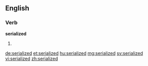 ==English==

===Verb===
'''serialized'''

# {{en-past of|serialize}}

[[de:serialized]]
[[et:serialized]]
[[hu:serialized]]
[[mg:serialized]]
[[sv:serialized]]
[[vi:serialized]]
[[zh:serialized]]